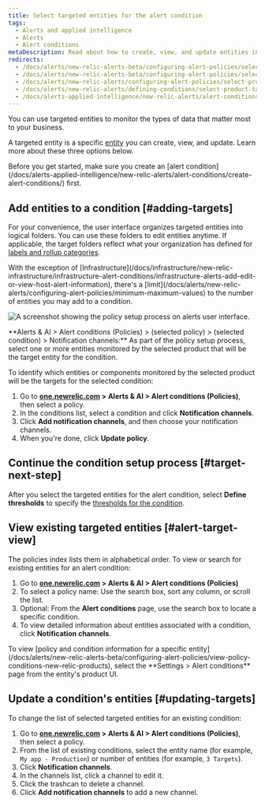 ```yaml
---
title: Select targeted entities for the alert condition
tags:
  - Alerts and applied intelligence
  - Alerts
  - Alert conditions
metaDescription: Read about how to create, view, and update entities in notification channels for your policy conditions.
redirects:
  - /docs/alerts/new-relic-alerts-beta/configuring-alert-policies/selecting-product-targets-alert-condition
  - /docs/alerts/new-relic-alerts-beta/configuring-alert-policies/select-product-targets-alert-condition
  - /docs/alerts/new-relic-alerts/configuring-alert-policies/select-product-targets-alert-condition
  - /docs/alerts/new-relic-alerts/defining-conditions/select-product-targets-alert-condition
  - /docs/alerts-applied-intelligence/new-relic-alerts/alert-conditions/select-product-targets-alert-condition
---
```



You can use targeted entities to monitor the types of data that matter most to your business.

A targeted entity is a specific [entity](/docs/new-relic-one/use-new-relic-one/core-concepts/what-entity-new-relic/) you can create, view, and update. Learn more about these three options below.

<Callout variant="tip">
  Before you get started, make sure you create an [alert condition](/docs/alerts-applied-intelligence/new-relic-alerts/alert-conditions/create-alert-conditions/) first.
</Callout>

## Add entities to a condition [#adding-targets]

For your convenience, the user interface organizes targeted entities into logical folders. You can use these folders to edit entities anytime. If applicable, the target folders reflect what your organization has defined for [labels and rollup categories](/docs/apm/new-relic-apm/maintenance/labels-categories-organizing-your-apps-servers).

<Callout variant="important">
  With the exception of [Infrastructure](/docs/infrastructure/new-relic-infrastructure/infrastructure-alert-conditions/infrastructure-alerts-add-edit-or-view-host-alert-information), there's a [limit](/docs/alerts/new-relic-alerts/configuring-alert-policies/minimum-maximum-values) to the number of entities you may add to a condition.
</Callout>

<img
  title="A screenshot showing the policy setup process on alerts user interface."
  alt="A screenshot showing the policy setup process on alerts user interface."
  src={accountsPolicyAlertsUi}
/>

<figcaption>
  **Alerts & AI > Alert conditions (Policies) > (selected policy) > (selected condition) > Notification channels:** As part of the policy setup process, select one or more entities monitored by the selected product that will be the target entity for the condition.
</figcaption>

To identify which entities or components monitored by the selected product will be the targets for the selected condition:

1. Go to **[one.newrelic.com](https://one.newrelic.com/all-capabilities) > Alerts & AI > Alert conditions (Policies)**, then select a policy.
2. In the conditions list, select a condition and click **Notification channels**.
3. Click **Add notification channels**, and then choose your notification channels.
4. When you're done, click **Update policy**.

## Continue the condition setup process [#target-next-step]

After you select the targeted entities for the alert condition, select **Define thresholds** to specify the [thresholds for the condition](/docs/alerts/new-relic-alerts-beta/configuring-alert-policies/define-thresholds-trigger-alert).

## View existing targeted entities [#alert-target-view]

The policies index lists them in alphabetical order. To view or search for existing entities for an alert condition:

1. Go to **[one.newrelic.com](https://one.newrelic.com/all-capabilities) > Alerts & AI > Alert conditions (Policies)**
2. To select a policy name: Use the search box, sort any column, or scroll the list.
3. Optional: From the **Alert conditions** page, use the search box to locate a specific condition.
4. To view detailed information about entities associated with a condition, click **Notification channels**.

<Callout variant="tip">
  To view [policy and condition information for a specific entity](/docs/alerts/new-relic-alerts-beta/configuring-alert-policies/view-policy-conditions-new-relic-products), select the **Settings > Alert conditions** page from the entity's product UI.
</Callout>

## Update a condition's entities [#updating-targets]

To change the list of selected targeted entities for an existing condition:

1. Go to **[one.newrelic.com](https://one.newrelic.com/all-capabilities) > Alerts & AI > Alert conditions (Policies)**, then select a policy.
2. From the list of existing conditions, select the entity name (for example, `My app - Production`) or number of entities (for example, `3 Targets`).
3. Click **Notification channels**.
4. In the channels list, click a channel to edit it.
5. Click the trashcan to delete a channel.
6. Click **Add notification channels** to add a new channel.
